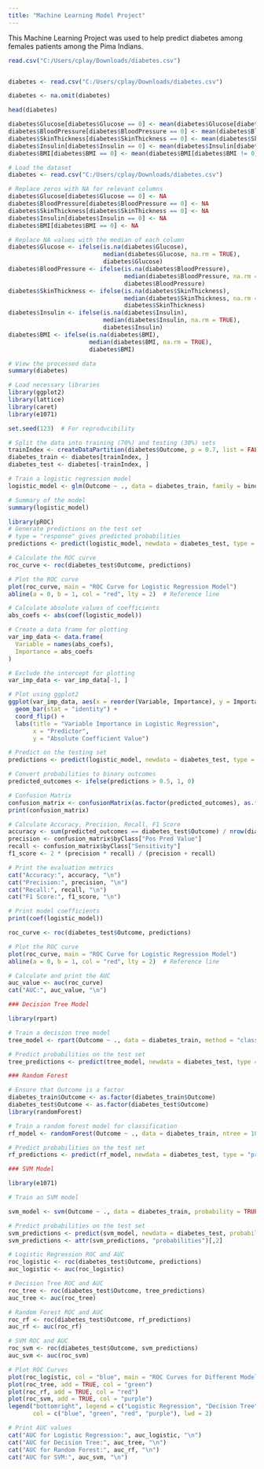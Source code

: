 ```yaml
---
title: "Machine Learning Model Project"
---
```


This Machine Learning Project was used to help predict diabetes among females patients among the Pima Indians.

```r
read.csv("C:/Users/cplay/Downloads/diabetes.csv")


diabetes <- read.csv("C:/Users/cplay/Downloads/diabetes.csv")

diabetes <- na.omit(diabetes)
```

```r
head(diabetes)

diabetes$Glucose[diabetes$Glucose == 0] <- mean(diabetes$Glucose[diabetes$Glucose != 0], na.rm = TRUE)
diabetes$BloodPressure[diabetes$BloodPressure == 0] <- mean(diabetes$BloodPressure[diabetes$BloodPressure != 0], na.rm = TRUE)
diabetes$SkinThickness[diabetes$SkinThickness == 0] <- mean(diabetes$SkinThickness[diabetes$SkinThickness != 0], na.rm = TRUE)
diabetes$Insulin[diabetes$Insulin == 0] <- mean(diabetes$Insulin[diabetes$Insulin != 0], na.rm = TRUE)
diabetes$BMI[diabetes$BMI == 0] <- mean(diabetes$BMI[diabetes$BMI != 0], na.rm = TRUE)

```

```r
# Load the dataset
diabetes <- read.csv("C:/Users/cplay/Downloads/diabetes.csv")

# Replace zeros with NA for relevant columns
diabetes$Glucose[diabetes$Glucose == 0] <- NA
diabetes$BloodPressure[diabetes$BloodPressure == 0] <- NA
diabetes$SkinThickness[diabetes$SkinThickness == 0] <- NA
diabetes$Insulin[diabetes$Insulin == 0] <- NA
diabetes$BMI[diabetes$BMI == 0] <- NA

```

```r
# Replace NA values with the median of each column
diabetes$Glucose <- ifelse(is.na(diabetes$Glucose), 
                           median(diabetes$Glucose, na.rm = TRUE), 
                           diabetes$Glucose)
diabetes$BloodPressure <- ifelse(is.na(diabetes$BloodPressure), 
                                 median(diabetes$BloodPressure, na.rm = TRUE), 
                                 diabetes$BloodPressure)
diabetes$SkinThickness <- ifelse(is.na(diabetes$SkinThickness), 
                                 median(diabetes$SkinThickness, na.rm = TRUE), 
                                 diabetes$SkinThickness)
diabetes$Insulin <- ifelse(is.na(diabetes$Insulin), 
                           median(diabetes$Insulin, na.rm = TRUE), 
                           diabetes$Insulin)
diabetes$BMI <- ifelse(is.na(diabetes$BMI), 
                       median(diabetes$BMI, na.rm = TRUE), 
                       diabetes$BMI)

# View the processed data
summary(diabetes)
```

```r
# Load necessary libraries
library(ggplot2)
library(lattice)
library(caret)
library(e1071)

```

```r
set.seed(123)  # For reproducibility

# Split the data into training (70%) and testing (30%) sets
trainIndex <- createDataPartition(diabetes$Outcome, p = 0.7, list = FALSE)
diabetes_train <- diabetes[trainIndex, ]
diabetes_test <- diabetes[-trainIndex, ]
```

```r
# Train a logistic regression model
logistic_model <- glm(Outcome ~ ., data = diabetes_train, family = binomial)

# Summary of the model
summary(logistic_model)
```

```r
library(pROC)
# Generate predictions on the test set
# type = "response" gives predicted probabilities
predictions <- predict(logistic_model, newdata = diabetes_test, type = "response")

# Calculate the ROC curve
roc_curve <- roc(diabetes_test$Outcome, predictions)

# Plot the ROC curve
plot(roc_curve, main = "ROC Curve for Logistic Regression Model")
abline(a = 0, b = 1, col = "red", lty = 2)  # Reference line
```

```r
# Calculate absolute values of coefficients
abs_coefs <- abs(coef(logistic_model))

# Create a data frame for plotting
var_imp_data <- data.frame(
  Variable = names(abs_coefs),
  Importance = abs_coefs
)

# Exclude the intercept for plotting
var_imp_data <- var_imp_data[-1, ]

# Plot using ggplot2
ggplot(var_imp_data, aes(x = reorder(Variable, Importance), y = Importance)) +
  geom_bar(stat = "identity") +
  coord_flip() +
  labs(title = "Variable Importance in Logistic Regression",
       x = "Predictor",
       y = "Absolute Coefficient Value")

# Predict on the testing set
predictions <- predict(logistic_model, newdata = diabetes_test, type = "response")
```

```r
# Convert probabilities to binary outcomes
predicted_outcomes <- ifelse(predictions > 0.5, 1, 0)

# Confusion Matrix
confusion_matrix <- confusionMatrix(as.factor(predicted_outcomes), as.factor(diabetes_test$Outcome))
print(confusion_matrix)

# Calculate Accuracy, Precision, Recall, F1 Score
accuracy <- sum(predicted_outcomes == diabetes_test$Outcome) / nrow(diabetes_test)
precision <- confusion_matrix$byClass["Pos Pred Value"]
recall <- confusion_matrix$byClass["Sensitivity"]
f1_score <- 2 * (precision * recall) / (precision + recall)

# Print the evaluation metrics
cat("Accuracy:", accuracy, "\n")
cat("Precision:", precision, "\n")
cat("Recall:", recall, "\n")
cat("F1 Score:", f1_score, "\n")

# Print model coefficients
print(coef(logistic_model))
```

```r
roc_curve <- roc(diabetes_test$Outcome, predictions)

# Plot the ROC curve
plot(roc_curve, main = "ROC Curve for Logistic Regression Model")
abline(a = 0, b = 1, col = "red", lty = 2)  # Reference line

# Calculate and print the AUC
auc_value <- auc(roc_curve)
cat("AUC:", auc_value, "\n")
```

```r
### Decision Tree Model

library(rpart)

# Train a decision tree model
tree_model <- rpart(Outcome ~ ., data = diabetes_train, method = "class")

# Predict probabilities on the test set
tree_predictions <- predict(tree_model, newdata = diabetes_test, type = "prob")[,2]
```

```r
### Random Forest

# Ensure that Outcome is a factor
diabetes_train$Outcome <- as.factor(diabetes_train$Outcome)
diabetes_test$Outcome <- as.factor(diabetes_test$Outcome)
library(randomForest)

# Train a random forest model for classification
rf_model <- randomForest(Outcome ~ ., data = diabetes_train, ntree = 100)

# Predict probabilities on the test set
rf_predictions <- predict(rf_model, newdata = diabetes_test, type = "prob")[,2]
```

```r
### SVM Model

library(e1071)

# Train an SVM model

svm_model <- svm(Outcome ~ ., data = diabetes_train, probability = TRUE)

# Predict probabilities on the test set
svm_predictions <- predict(svm_model, newdata = diabetes_test, probability = TRUE)
svm_predictions <- attr(svm_predictions, "probabilities")[,2]
```

```r

# Logistic Regression ROC and AUC
roc_logistic <- roc(diabetes_test$Outcome, predictions)
auc_logistic <- auc(roc_logistic)

# Decision Tree ROC and AUC
roc_tree <- roc(diabetes_test$Outcome, tree_predictions)
auc_tree <- auc(roc_tree)

# Random Forest ROC and AUC
roc_rf <- roc(diabetes_test$Outcome, rf_predictions)
auc_rf <- auc(roc_rf)

# SVM ROC and AUC
roc_svm <- roc(diabetes_test$Outcome, svm_predictions)
auc_svm <- auc(roc_svm)

# Plot ROC Curves
plot(roc_logistic, col = "blue", main = "ROC Curves for Different Models")
plot(roc_tree, add = TRUE, col = "green")
plot(roc_rf, add = TRUE, col = "red")
plot(roc_svm, add = TRUE, col = "purple")
legend("bottomright", legend = c("Logistic Regression", "Decision Tree", "Random Forest", "SVM"),
       col = c("blue", "green", "red", "purple"), lwd = 2)

```

```r
# Print AUC values
cat("AUC for Logistic Regression:", auc_logistic, "\n")
cat("AUC for Decision Tree:", auc_tree, "\n")
cat("AUC for Random Forest:", auc_rf, "\n")
cat("AUC for SVM:", auc_svm, "\n")
```
